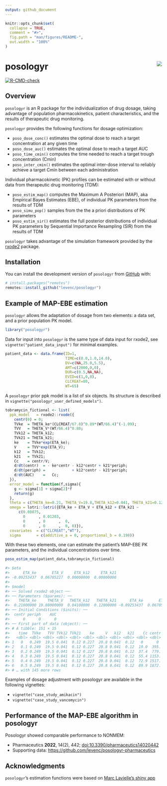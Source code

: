 ```yaml
---
output: github_document
---
```


<!-- README.md is generated from README.Rmd. Please edit that file -->

```r
knitr::opts_chunk$set(
  collapse = TRUE,
  comment = "#>",
  fig.path = "man/figures/README-",
  out.width = "100%"
)
```

# posologyr [<img src="man/figures/logo_120.png"  align="right" />](https://github.com/levenc/posologyr/)

<!-- badges: start -->
[![R-CMD-check](https://github.com/levenc/posologyr/workflows/R-CMD-check/badge.svg)](https://github.com/levenc/posologyr/actions)
<!-- badges: end -->

## Overview

`posologyr` is an R package for the individualization of drug dosage, taking advantage of population pharmacokinetics, patient characteristics, and the results of therapeutic drug monitoring.

`posologyr` provides the following functions for dosage optimization:

+ `poso_dose_conc()` estimates the optimal dose to reach a target concentration at any given time
+ `poso_dose_auc()` estimates the optimal dose to reach a target AUC
+ `poso_time_cmin()` computes the time needed to reach a target trough concentration (Cmin)
+ `poso_inter_cmin()` estimates the optimal inter-dose interval to reliably achieve a target Cmin between each administration 

Individual pharmacokinetic (PK) profiles can be estimated with or without data from therapeutic drug monitoring (TDM):

+ `poso_estim_map()` computes the Maximum A Posteriori (MAP), aka Empirical Bayes Estimates (EBE), of individual PK parameters from the results of TDM
+ `poso_simu_pop()` samples from the the a priori distributions of PK parameters
+ `poso_estim_sir()` estimates the full posterior distributions of individual PK parameters by Sequential Importance Resampling (SIR) from the results of TDM

`posologyr` takes advantage of the simulation framework provided by the
[rxode2](https://github.com/nlmixr2/rxode2) package.

## Installation

You can install the development version of `posologyr` from [GitHub](https://github.com/) with:

``` r
# install.packages("remotes")
remotes::install_github("levenc/posologyr")
```

## Example of MAP-EBE estimation

`posologyr` allows the adaptation of dosage from two elements: a data set, and 
a prior population PK model.

``` r
library("posologyr")
```

Data for input into `posologyr` is the same type of data input for rxode2, see 
`vignette("patient_data_input")` for minimal examples.

``` r
patient_data <- data.frame(ID=1,
                           TIME=c(0.0,1.0,14.0),
                           DV=c(NA,25.0,5.5),
                           AMT=c(2000,0,0),
                           DUR=c(0.5,NA,NA),
                           EVID=c(1,0,0),
                           CLCREAT=80,
                           WT=65)
```

A `posologyr` prior ppk model is a list of six objects. Its structure is 
described in `vignette("posologyr_user_defined_models")`.

``` r
tobramycin_fictional <- list(
  ppk_model   = rxode2::rxode({
    centr(0) = 0;
    TVke  = THETA_ke*(CLCREAT/67.8)^0.89*(WT/66.4)^(-1.09);
    TVV   = THETA_V*(WT/66.4)^0.80;
    TVk12 = THETA_k12;
    TVk21 = THETA_k21;
    ke    = TVke*exp(ETA_ke);
    V     = TVV*exp(ETA_V);
    k12   = TVk12;
    k21   = TVk21;
    Cc    = centr/V;
    d/dt(centr)  = - ke*centr - k12*centr + k21*periph;
    d/dt(periph) =            + k12*centr - k21*periph;
    d/dt(AUC)    =   Cc;
  }),
  error_model = function(f,sigma){
    g <- sigma[1] + sigma[2]*f
    return(g)
  },
  theta = c(THETA_ke=0.21, THETA_V=19.8,THETA_k12=0.041, THETA_k21=0.12),
  omega = lotri::lotri({ETA_ke + ETA_V + ETA_k12 + ETA_k21 ~
      c(0.08075,
        0      , 0.01203,
        0      , 0      ,  0,
        0      , 0      ,  0, 0)}),
  covariates  = c("CLCREAT","WT"),
  sigma       = c(additive_a = 0, proportional_b = 0.198))
```

With these two elements, one can estimate the patient's MAP-EBE PK parameters,
and the individual concentrations over time.

``` r
poso_estim_map(patient_data,tobramycin_fictional)

#> $eta
#>      ETA_ke       ETA_V     ETA_k12     ETA_k21 
#> -0.09253437  0.06705227  0.00000000  0.00000000 
#> 
#> $model
#> ── Solved rxode2 object ──
#> ── Parameters ($params): ──
#>    THETA_ke     THETA_V   THETA_k12   THETA_k21      ETA_ke       ETA_V 
#>  0.21000000 19.80000000  0.04100000  0.12000000 -0.09253437  0.06705227 
#> ── Initial Conditions ($inits): ──
#>  centr periph    AUC 
#>      0      0      0 
#> ── First part of data (object): ──
#> # A tibble: 151 × 15
#>    time  TVke   TVV TVk12 TVk21    ke     V   k12   k21    Cc centr periph    AUC CLCREAT    WT
#>   <dbl> <dbl> <dbl> <dbl> <dbl> <dbl> <dbl> <dbl> <dbl> <dbl> <dbl>  <dbl>  <dbl>   <dbl> <dbl>
#> 1   0   0.249  19.5 0.041  0.12 0.227  20.8 0.041  0.12   0      0   0      0          80    65
#> 2   0.1 0.249  19.5 0.041  0.12 0.227  20.8 0.041  0.12  19.0  395.  0.809  0.952      80    65
#> 3   0.2 0.249  19.5 0.041  0.12 0.227  20.8 0.041  0.12  37.4  779.  3.20   3.78       80    65
#> 4   0.3 0.249  19.5 0.041  0.12 0.227  20.8 0.041  0.12  55.4 1153.  7.10   8.42       80    65
#> 5   0.4 0.249  19.5 0.041  0.12 0.227  20.8 0.041  0.12  72.9 1517. 12.5   14.8        80    65
#> 6   0.5 0.249  19.5 0.041  0.12 0.227  20.8 0.041  0.12  89.9 1872. 19.2   23.0        80    65
#> # … with 145 more rows
```

Examples of dosage adjustment with posologyr are available in the following vignettes: 

* `vignette("case_study_amikacin")`
* `vignette("case_study_vancomycin")`

## Performance of the MAP-EBE algorithm in posologyr
Posologyr showed comparable performance to NONMEM:

* Pharmaceutics **2022**, 14(2), 442; [doi:10.3390/pharmaceutics14020442](https://doi.org/10.3390/pharmaceutics14020442)
* Supporting data: [https://github.com/levenc/posologyr-pharmaceutics](https://github.com/levenc/posologyr-pharmaceutics)

## Acknowledgments
`posologyr`'s estimation functions were based on [Marc Lavielle's shiny app]( http://shiny.webpopix.org/mcmc/bayes1/)
